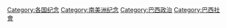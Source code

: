 [[Category:各国纪念|Category:各国纪念]]
[[Category:南美洲纪念|Category:南美洲纪念]]
[[Category:巴西政治|Category:巴西政治]]
[[Category:巴西社會|Category:巴西社會]]